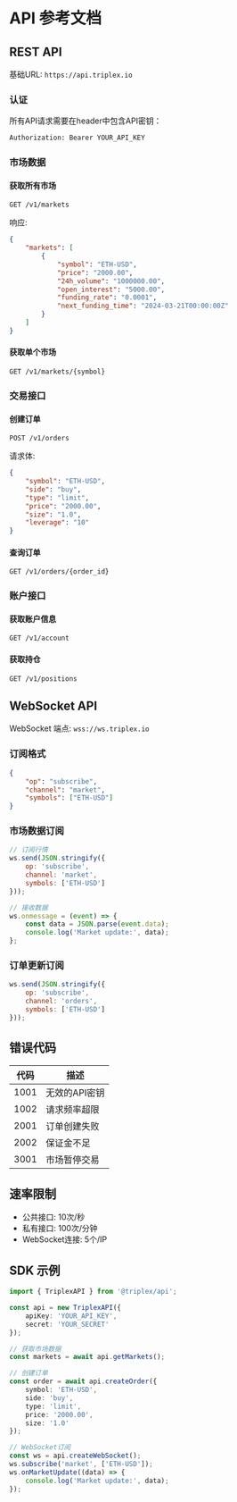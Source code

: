 # API 参考文档

## REST API

基础URL: `https://api.triplex.io`

### 认证

所有API请求需要在header中包含API密钥：

```bash
Authorization: Bearer YOUR_API_KEY
```

### 市场数据

#### 获取所有市场

```http
GET /v1/markets
```

响应:
```json
{
    "markets": [
        {
            "symbol": "ETH-USD",
            "price": "2000.00",
            "24h_volume": "1000000.00",
            "open_interest": "5000.00",
            "funding_rate": "0.0001",
            "next_funding_time": "2024-03-21T00:00:00Z"
        }
    ]
}
```

#### 获取单个市场

```http
GET /v1/markets/{symbol}
```

### 交易接口

#### 创建订单

```http
POST /v1/orders
```

请求体:
```json
{
    "symbol": "ETH-USD",
    "side": "buy",
    "type": "limit",
    "price": "2000.00",
    "size": "1.0",
    "leverage": "10"
}
```

#### 查询订单

```http
GET /v1/orders/{order_id}
```

### 账户接口

#### 获取账户信息

```http
GET /v1/account
```

#### 获取持仓

```http
GET /v1/positions
```

## WebSocket API

WebSocket 端点: `wss://ws.triplex.io`

### 订阅格式

```json
{
    "op": "subscribe",
    "channel": "market",
    "symbols": ["ETH-USD"]
}
```

### 市场数据订阅

```javascript
// 订阅行情
ws.send(JSON.stringify({
    op: 'subscribe',
    channel: 'market',
    symbols: ['ETH-USD']
}));

// 接收数据
ws.onmessage = (event) => {
    const data = JSON.parse(event.data);
    console.log('Market update:', data);
};
```

### 订单更新订阅

```javascript
ws.send(JSON.stringify({
    op: 'subscribe',
    channel: 'orders',
    symbols: ['ETH-USD']
}));
```

## 错误代码

| 代码 | 描述 |
|------|------|
| 1001 | 无效的API密钥 |
| 1002 | 请求频率超限 |
| 2001 | 订单创建失败 |
| 2002 | 保证金不足 |
| 3001 | 市场暂停交易 |

## 速率限制

- 公共接口: 10次/秒
- 私有接口: 100次/分钟
- WebSocket连接: 5个/IP

## SDK 示例

```typescript
import { TriplexAPI } from '@triplex/api';

const api = new TriplexAPI({
    apiKey: 'YOUR_API_KEY',
    secret: 'YOUR_SECRET'
});

// 获取市场数据
const markets = await api.getMarkets();

// 创建订单
const order = await api.createOrder({
    symbol: 'ETH-USD',
    side: 'buy',
    type: 'limit',
    price: '2000.00',
    size: '1.0'
});

// WebSocket订阅
const ws = api.createWebSocket();
ws.subscribe('market', ['ETH-USD']);
ws.onMarketUpdate((data) => {
    console.log('Market update:', data);
});
``` 